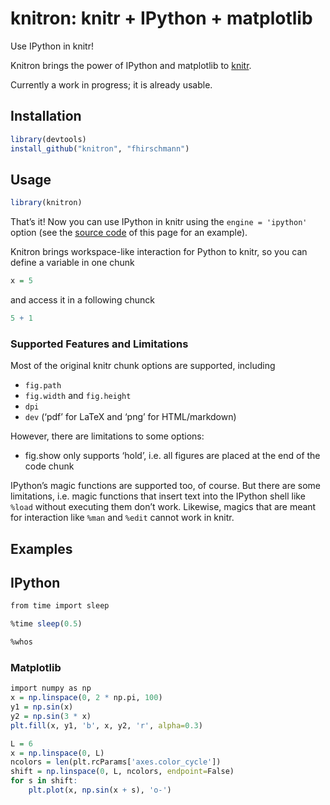 # knitron: knitr + IPython + matplotlib
Use IPython in knitr!

Knitron brings the power of IPython and matplotlib to [knitr](http://yihui.name/knitr/).

Currently a work in progress; it is already usable.

## Installation

```r
library(devtools)
install_github("knitron", "fhirschmann")
```

## Usage

```r
library(knitron)
```

That's it! Now you can use IPython in knitr using the `engine = 'ipython'` option
(see the [source code](https://raw.githubusercontent.com/fhirschmann/knitron/master/README.Rmd)
of this page for an example).

Knitron brings workspace-like interaction for Python to knitr, so you can define
a variable in one chunk

```r
x = 5
```

and access it in a following chunck

```r
5 + 1
```

### Supported Features and Limitations

Most of the original knitr chunk options are supported, including

- `fig.path`
- `fig.width` and `fig.height`
- `dpi`
- `dev` ('pdf' for LaTeX and 'png' for HTML/markdown)

However, there are limitations to some options:

- fig.show only supports 'hold', i.e. all figures are placed at the end of the code chunk

IPython's magic functions are supported too, of course. But there are
some limitations, i.e. magic functions that insert text into the IPython
shell like `%load` without executing them don't work. Likewise, magics
that are meant for interaction like `%man` and `%edit` cannot work in
knitr.

## Examples

## IPython

```r
from time import sleep

%time sleep(0.5)
```

```r
%whos
```

### Matplotlib

```r
import numpy as np
x = np.linspace(0, 2 * np.pi, 100)
y1 = np.sin(x)
y2 = np.sin(3 * x)
plt.fill(x, y1, 'b', x, y2, 'r', alpha=0.3)
```

```r
L = 6
x = np.linspace(0, L)
ncolors = len(plt.rcParams['axes.color_cycle'])
shift = np.linspace(0, L, ncolors, endpoint=False)
for s in shift:
    plt.plot(x, np.sin(x + s), 'o-')
```
